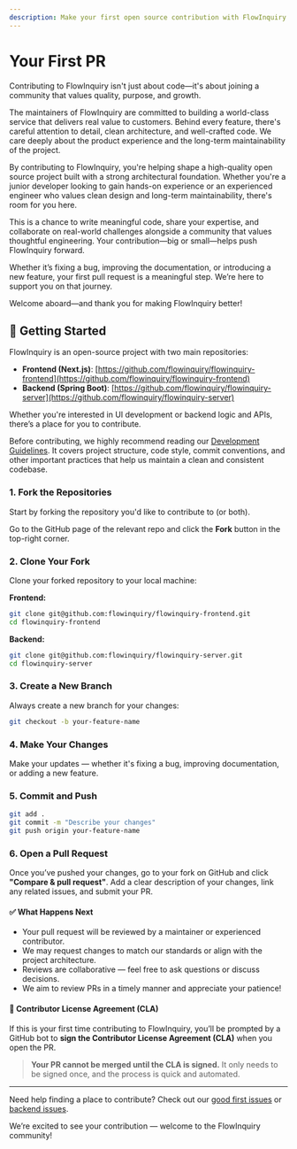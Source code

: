 ```yaml
---
description: Make your first open source contribution with FlowInquiry. Sharpen your programming skills and learn real-world software design in a production-grade project
---
```


# Your First PR

Contributing to FlowInquiry isn't just about code—it's about joining a community that values quality, purpose, and growth.

The maintainers of FlowInquiry are committed to building a world-class service that delivers real value to customers. Behind every feature, there's careful attention to detail, clean architecture, and well-crafted code. We care deeply about the product experience and the long-term maintainability of the project.

By contributing to FlowInquiry, you're helping shape a high-quality open source project built with a strong architectural foundation. Whether you're a junior developer looking to gain hands-on experience or an experienced engineer who values clean design and long-term maintainability, there's room for you here.

This is a chance to write meaningful code, share your expertise, and collaborate on real-world challenges alongside a community that values thoughtful engineering. Your contribution—big or small—helps push FlowInquiry forward.

Whether it’s fixing a bug, improving the documentation, or introducing a new feature, your first pull request is a meaningful step. We’re here to support you on that journey.

Welcome aboard—and thank you for making FlowInquiry better!


## 🚀 Getting Started

FlowInquiry is an open-source project with two main repositories:

- **Frontend (Next.js)**: [https://github.com/flowinquiry/flowinquiry-frontend](https://github.com/flowinquiry/flowinquiry-frontend)
- **Backend (Spring Boot)**: [https://github.com/flowinquiry/flowinquiry-server](https://github.com/flowinquiry/flowinquiry-server)

Whether you're interested in UI development or backend logic and APIs, there’s a place for you to contribute.

Before contributing, we highly recommend reading our [Development Guidelines](/developer_guides).
It covers project structure, code style, commit conventions, and other important practices that help us maintain a clean and consistent codebase.

### 1. Fork the Repositories

Start by forking the repository you'd like to contribute to (or both).

Go to the GitHub page of the relevant repo and click the **Fork** button in the top-right corner.

### 2. Clone Your Fork

Clone your forked repository to your local machine:

**Frontend:**

```bash
git clone git@github.com:flowinquiry/flowinquiry-frontend.git
cd flowinquiry-frontend
```

**Backend:**

```bash
git clone git@github.com:flowinquiry/flowinquiry-server.git
cd flowinquiry-server
```

### 3. Create a New Branch
Always create a new branch for your changes:

```bash
git checkout -b your-feature-name
```

### 4. Make Your Changes
Make your updates — whether it's fixing a bug, improving documentation, or adding a new feature.

### 5. Commit and Push

```bash
git add .
git commit -m "Describe your changes"
git push origin your-feature-name
```

### 6. Open a Pull Request

Once you’ve pushed your changes, go to your fork on GitHub and click **"Compare & pull request"**. Add a clear description of your changes, link any related issues, and submit your PR.

#### ✅ What Happens Next

- Your pull request will be reviewed by a maintainer or experienced contributor.
- We may request changes to match our standards or align with the project architecture.
- Reviews are collaborative — feel free to ask questions or discuss decisions.
- We aim to review PRs in a timely manner and appreciate your patience!

#### 📄 Contributor License Agreement (CLA)

If this is your first time contributing to FlowInquiry, you’ll be prompted by a GitHub bot to **sign the Contributor License Agreement (CLA)** when you open the PR.

> **Your PR cannot be merged until the CLA is signed.**
> It only needs to be signed once, and the process is quick and automated.

---

Need help finding a place to contribute? Check out our [good first issues](https://github.com/flowinquiry/flowinquiry-frontend/issues?q=is%3Aissue+is%3Aopen+label%3A%22good+first+issue%22) or [backend issues](https://github.com/flowinquiry/flowinquiry-server/issues?q=is%3Aissue+is%3Aopen+label%3A%22good+first+issue%22).

We’re excited to see your contribution — welcome to the FlowInquiry community!




